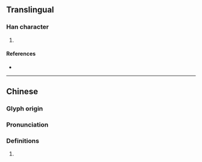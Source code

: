 {{also|𬍛}}
{{character info/new}}
==Translingual==

===Han character===
{{Han char|rn=96|rad=玉|as=15|sn=19|four=12194|canj=MGVID|ids=⿰王樂}}

# {{defn|Han|sort=玉15}}

====References====
* {{Han ref|kx=0744.290|dkj=21321|dj=1153.120|hdz=21145.060|uh=74C5|ud=29893|bh=F274|bd=62068}}

----

==Chinese==
{{zh-forms|s=𬍛}}

===Glyph origin===
{{Han etym}}

===Pronunciation===
{{zh-pron
|m=lì
|c=lik1
|mc=y
|oc=y
|ma=
|cat=
}}

===Definitions===
{{zh-hanzi}}

# {{rfdef|zh}}